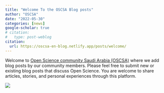 ```yaml
---
title: "Welcome To the OSCSA Blog posts"
author: "OSCSA"
date: "2022-05-30"
categories: [news]
google-scholar: true
# citation:
#   type: post-weblog
citation:
  url: https://oscsa-en-blog.netlify.app/posts/welcome/
---
```


Welcome to [Open Science community Saudi Arabia (OSCSA)](https://osc-ksa.com/ar-index.html) where we add blog posts by our community members. Please feel free to submit new or existing blog posts that discuss Open Science. You are welcome to share articles, stories, and personal experiences through this platform.

![](open.png)


